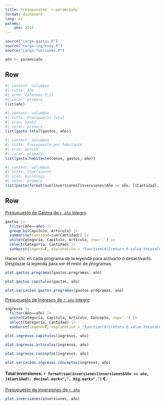 ```yaml
--- 
title: Presupuestos `r params$año`
format: dashboard
lang: es
params: 
    año: 2015
---
```


```r
source("carga-gastos.R")
source("carga-ingresos.R")
source("carga-funciones.R")
```

```r
año <- params$año
```

## Row

```r
#| content: valuebox
#| title: Año
#| icon: calendar-fill
#| color: primary
list(año)
```

```r
#| content: valuebox
#| title: Presupuesto Total
#| icon: bank2
#| color: primary
list(gasto.total(gastos, año))
```

```r
#| content: valuebox
#| title: Presupuesto por habitante
#| icon: person
#| color: primary
list(gasto.habitante(censo, gastos, año))
```

```r
#| content: valuebox
#| title: Inversiones
#| icon: buildings
#| color: primary
list(paste(format(sum(inversiones[inversiones$Año == año, ]$Cantidad), decimal.mark=",", big.mark="."), "€"))
```

## Row {.tabset}

:::{.card title="Gastos"}
[Presupuesto de Gastos de `r año` íntegro](doc/`r año`/presupuesto-gastos-`r año`.pdf)

```r
gastos |>
  filter(Año==año) |> 
  group_by(Capítulo, Artículo) |> 
  summarise(Cantidad=sum(Cantidad)) |>
  unite(Categoría, Capítulo, Artículo, sep='-') |>
  select(Categoría, Cantidad) |>
  sunburst(legend=F, explanation = "function(d){return d.value.toLocaleString() + '€'}")
```
:::

:::{.card title="Gastos por Programas"}
Hacer clic en cada programa de la leyenda para activarlo o desactivarlo.
Desplazar la leyenda para ver el resto de programas.

```r
plot.gastos.programas(gastos.programas, año)
```
:::

:::{.card title="Gastos por Capítulos"}
```r
plot.gastos.capitulos(gastos, año)
```
:::

:::{.card title="Variación Gastos Programas"}
```r
plot.variacion.gastos.programas(gastos.programas, año)
```
:::

:::{.card title="Ingresos"}
[Presupuesto de Ingresos de `r año` íntegro](doc/`r año`/presupuesto-ingresos-`r año`.pdf)

```r
ingresos |>
  filter(Año==año) |>
  unite(Categoría, Capítulo, Artículo, Concepto, sep='-') |>
  select(Categoría, Cantidad) |>
  sunburst(legend=F, explanation = "function(d){return d.value.toLocaleString() + '€'}")
```
:::

:::{.card title="Ingresos por Capítulos"}
```r
plot.ingresos.capitulos(ingresos, año)
```
:::

:::{.card title="Ingresos por Artículos"}
```r
plot.ingresos.articulos(ingresos, año)
```
:::

:::{.card title="Ingresos por Conceptos"}
```r
plot.ingresos.conceptos(ingresos, año)
```
:::

:::{.card title="Variación Ingresos Conceptos"}

```r
plot.variacion.ingresos.conceptos(ingresos, año)
```
:::

:::{.card title="Inversiones"}
#### Total inversiones: `r format(sum(inversiones[inversiones$Año == año, ]$Cantidad), decimal.mark=",", big.mark=".")` €. 

[Presupuesto de inversiones de `r año`](doc/`r año`/presupuesto-inversiones-`r año`.pdf)

```r
plot.inversiones(inversiones, año)
```
:::